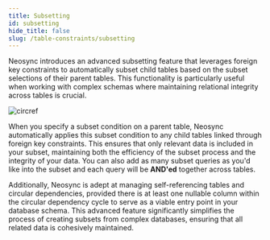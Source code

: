 ```yaml
---
title: Subsetting
id: subsetting
hide_title: false
slug: /table-constraints/subsetting
---
```


Neosync introduces an advanced subsetting feature that leverages foreign key constraints to automatically subset child tables based on the subset selections of their parent tables. This functionality is particularly useful when working with complex schemas where maintaining relational integrity across tables is crucial.

![circref](/img/subsetimg.png)

When you specify a subset condition on a parent table, Neosync automatically applies this subset condition to any child tables linked through foreign key constraints. This ensures that only relevant data is included in your subset, maintaining both the efficiency of the subset process and the integrity of your data. You can also add as many subset queries as you'd like into the subset and each query will be **AND'ed** together across tables.

Additionally, Neosync is adept at managing self-referencing tables and circular dependencies, provided there is at least one nullable column within the circular dependency cycle to serve as a viable entry point in your database schema.
This advanced feature significantly simplifies the process of creating subsets from complex databases, ensuring that all related data is cohesively maintained.
